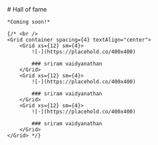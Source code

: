 
<HeaderImage src="/home/background.png" />

<Container>
    # Hall of fame

    *Coming soon!*

    {/* <br />
    <Grid container spacing={4} textAlign="center">
        <Grid xs={12} sm={4}>
            ![-](https://placehold.co/400x400) 
            
            ### sriram vaidyanathan 
        </Grid>
        <Grid xs={12} sm={4}>
            ![-](https://placehold.co/400x400) 
            
            ### sriram vaidyanathan 
        </Grid>
        <Grid xs={12} sm={4}>
            ![-](https://placehold.co/400x400) 
            
            ### sriram vaidyanathan 
        </Grid>
    </Grid> */}


</Container>